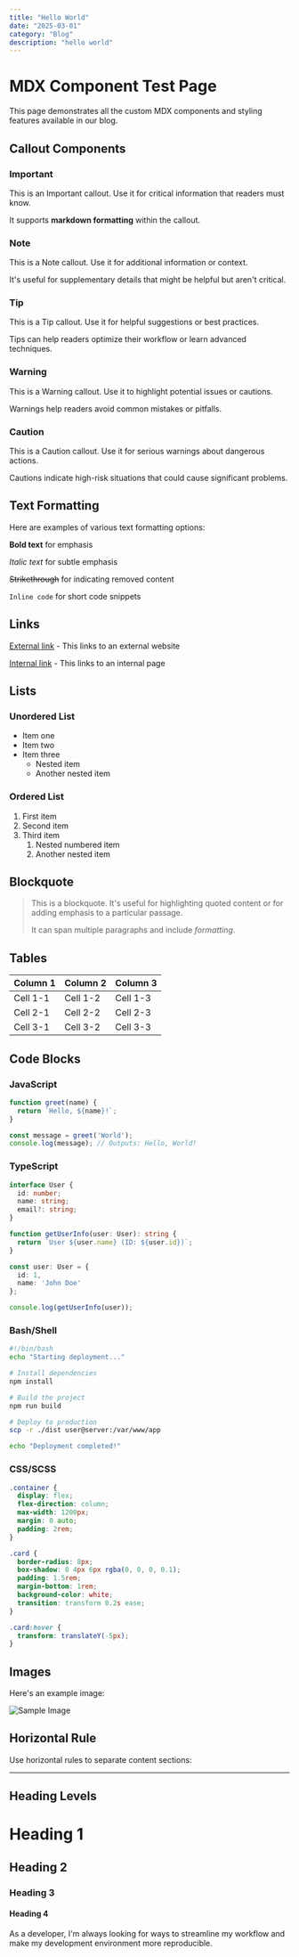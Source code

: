 ```yaml
---
title: "Hello World"
date: "2025-03-01"
category: "Blog"
description: "hello world"
---
```


# MDX Component Test Page

This page demonstrates all the custom MDX components and styling features available in our blog.

## Callout Components

### Important

<Important>
  This is an Important callout. Use it for critical information that readers must know.
  
  It supports **markdown formatting** within the callout.
</Important>

### Note

<Note>
  This is a Note callout. Use it for additional information or context.
  
  It's useful for supplementary details that might be helpful but aren't critical.
</Note>

### Tip

<Tip>
  This is a Tip callout. Use it for helpful suggestions or best practices.
  
  Tips can help readers optimize their workflow or learn advanced techniques.
</Tip>

### Warning

<Warning>
  This is a Warning callout. Use it to highlight potential issues or cautions.
  
  Warnings help readers avoid common mistakes or pitfalls.
</Warning>

### Caution

<Caution>
  This is a Caution callout. Use it for serious warnings about dangerous actions.
  
  Cautions indicate high-risk situations that could cause significant problems.
</Caution>

## Text Formatting

Here are examples of various text formatting options:

**Bold text** for emphasis

*Italic text* for subtle emphasis

~~Strikethrough~~ for indicating removed content

`Inline code` for short code snippets

## Links

[External link](https://example.com) - This links to an external website

[Internal link](/about) - This links to an internal page

## Lists

### Unordered List

- Item one
- Item two
- Item three
  - Nested item
  - Another nested item

### Ordered List

1. First item
2. Second item
3. Third item
   1. Nested numbered item
   2. Another nested item

## Blockquote

> This is a blockquote. It's useful for highlighting quoted content or for adding emphasis to a particular passage.
>
> It can span multiple paragraphs and include *formatting*.

## Tables

| Column 1 | Column 2 | Column 3 |
|----------|----------|----------|
| Cell 1-1 | Cell 1-2 | Cell 1-3 |
| Cell 2-1 | Cell 2-2 | Cell 2-3 |
| Cell 3-1 | Cell 3-2 | Cell 3-3 |

## Code Blocks

### JavaScript

```javascript
function greet(name) {
  return `Hello, ${name}!`;
}

const message = greet('World');
console.log(message); // Outputs: Hello, World!
```

### TypeScript

```typescript
interface User {
  id: number;
  name: string;
  email?: string;
}

function getUserInfo(user: User): string {
  return `User ${user.name} (ID: ${user.id})`;
}

const user: User = {
  id: 1,
  name: 'John Doe'
};

console.log(getUserInfo(user));
```

### Bash/Shell

```bash
#!/bin/bash
echo "Starting deployment..."

# Install dependencies
npm install

# Build the project
npm run build

# Deploy to production
scp -r ./dist user@server:/var/www/app

echo "Deployment completed!"
```

### CSS/SCSS

```css
.container {
  display: flex;
  flex-direction: column;
  max-width: 1200px;
  margin: 0 auto;
  padding: 2rem;
}

.card {
  border-radius: 8px;
  box-shadow: 0 4px 6px rgba(0, 0, 0, 0.1);
  padding: 1.5rem;
  margin-bottom: 1rem;
  background-color: white;
  transition: transform 0.2s ease;
}

.card:hover {
  transform: translateY(-5px);
}
```

## Images

Here's an example image:

![Sample Image](/me.png)

## Horizontal Rule

Use horizontal rules to separate content sections:

---

## Heading Levels

# Heading 1
## Heading 2
### Heading 3
#### Heading 4

As a developer, I'm always looking for ways to streamline my workflow and make my development environment more reproducible.
